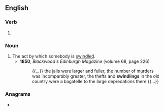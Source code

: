 ==English==

===Verb===
{{head|en|verb form}}

# {{present participle of|en|swindle|nocat=1}}

===Noun===
{{en-noun}}

# The act by which somebody is [[swindle]]d.
#* '''1850''', ''Blackwood's Edinburgh Magazine'' (volume 68, page 226)
#*: {{...}} the jails were larger and fuller, the number of murders was incomparably greater, the thefts and '''swindlings''' in the old country were a bagatelle to the large depredations there {{...}}

===Anagrams===
* {{anagrams|en|a=dgiilnnsw|windlings}}